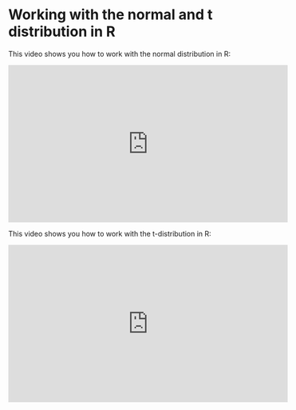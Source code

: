 
# Working with the normal and t distribution in R
This video shows you how to work with the normal distribution in R:


<iframe width="560" height="315" src="https://youtube.com/embed/bSU-7Q7xP5Q" frameborder="0" allowfullscreen></iframe>
 

This video shows you how to work with the t-distribution in R:

<iframe width="560" height="315" src="https://youtube.com/embed/aBHJF6_LjzQ" frameborder="0" allowfullscreen></iframe>